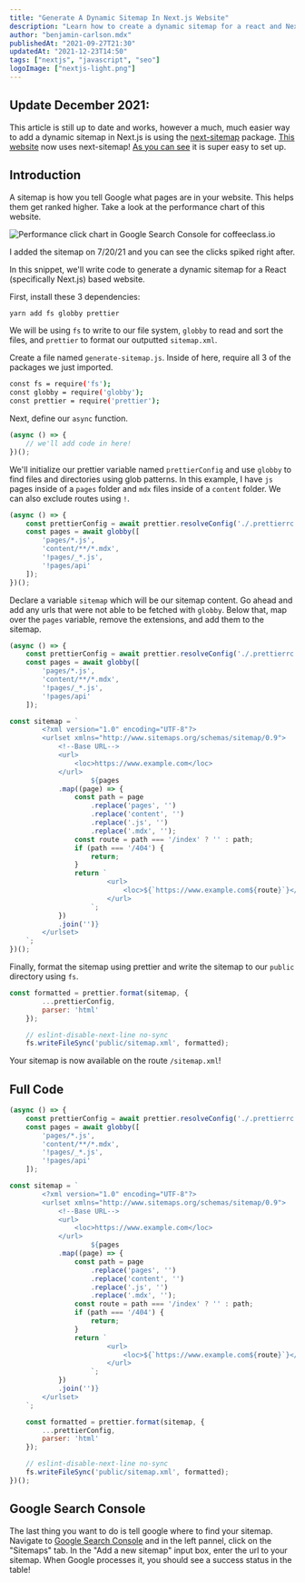 ```yaml
---
title: "Generate A Dynamic Sitemap In Next.js Website"
description: "Learn how to create a dynamic sitemap for a react and Next.js website using fs, globby, and prettier."
author: "benjamin-carlson.mdx"
publishedAt: "2021-09-27T21:30"
updatedAt: "2021-12-23T14:50"
tags: ["nextjs", "javascript", "seo"]
logoImage: ["nextjs-light.png"]
---
```


## Update December 2021:

This article is still up to date and works, however a much, much easier way to add a dynamic sitemap in Next.js is using the [next-sitemap](https://www.npmjs.com/package/next-sitemap) package. [This website](https://www.coffeeclass.io) now uses next-sitemap! [As you can see](https://github.com/carlson-technologies/coffeeclass.io/blob/main/next-sitemap.js) it is super easy to set up.

## Introduction

A sitemap is how you tell Google what pages are in your website. This helps them get ranked higher. Take a look at the performance chart of this website. 

![Performance click chart in Google Search Console for coffeeclass.io](/content/articles/generate-dynamic-sitemap/performance.png)

I added the sitemap on 7/20/21 and you can see the clicks spiked right after.

In this snippet, we'll write code to generate a dynamic sitemap for a React (specifically Next.js) based website.

<Step title="Install Dependencies" number="1" />

First, install these 3 dependencies:

```bash
yarn add fs globby prettier
```

We will be using `fs` to write to our file system, `globby` to read and sort the files, and `prettier` to format our outputted `sitemap.xml`.

<Step title="Write Code!" number="2" />

Create a file named `generate-sitemap.js`. Inside of here, require all 3 of the packages we just imported.

```bash
const fs = require('fs');
const globby = require('globby');
const prettier = require('prettier');
```

Next, define our `async` function.

```jsx
(async () => {
	// we'll add code in here!
})();
```

<Step title="Use `globby` to find files and directories using glob patterns" number="3" />

We'll initialize our prettier variable named `prettierConfig` and use `globby` to find files and directories using glob patterns. In this example, I have `js` pages inside of a `pages` folder and `mdx` files inside of a  `content` folder. We can also exclude routes using `!`.

```jsx
(async () => {
	const prettierConfig = await prettier.resolveConfig('./.prettierrc.js');
    const pages = await globby([
        'pages/*.js',
        'content/**/*.mdx',
        '!pages/_*.js',
        '!pages/api'
    ]);
})();
```

<Step title="Create our `sitemap` variable" number="4" />

Declare a variable `sitemap` which will be our sitemap content. Go ahead and add any urls that were not able to be fetched with `globby`. Below that, map over the `pages` variable, remove the extensions, and add them to the sitemap.

```jsx
(async () => {
	const prettierConfig = await prettier.resolveConfig('./.prettierrc.js');
    const pages = await globby([
        'pages/*.js',
        'content/**/*.mdx',
        '!pages/_*.js',
        '!pages/api'
    ]);

const sitemap = `
        <?xml version="1.0" encoding="UTF-8"?>
        <urlset xmlns="http://www.sitemaps.org/schemas/sitemap/0.9">
            <!--Base URL-->
            <url>
                <loc>https://www.example.com</loc>
            </url>
					${pages
            .map((page) => {
                const path = page
                    .replace('pages', '')
                    .replace('content', '')
                    .replace('.js', '')
                    .replace('.mdx', '');
                const route = path === '/index' ? '' : path;
                if (path === '/404') {
                    return;
                }
                return `
                        <url>
                            <loc>${`https://www.example.com${route}`}</loc>
                        </url>
                    `;
            })
            .join('')}
        </urlset>
    `;
})();
```

<Step title="Use `fs` To Write To Public Folder" number="5" />

Finally, format the sitemap using prettier and write the sitemap to our `public` directory using `fs`.

```jsx
const formatted = prettier.format(sitemap, {
        ...prettierConfig,
        parser: 'html'
    });

    // eslint-disable-next-line no-sync
    fs.writeFileSync('public/sitemap.xml', formatted);
```

Your sitemap is now available on the route `/sitemap.xml`!

## Full Code

```jsx
(async () => {
	const prettierConfig = await prettier.resolveConfig('./.prettierrc.js');
    const pages = await globby([
        'pages/*.js',
        'content/**/*.mdx',
        '!pages/_*.js',
        '!pages/api'
    ]);

const sitemap = `
        <?xml version="1.0" encoding="UTF-8"?>
        <urlset xmlns="http://www.sitemaps.org/schemas/sitemap/0.9">
            <!--Base URL-->
            <url>
                <loc>https://www.example.com</loc>
            </url>
					${pages
            .map((page) => {
                const path = page
                    .replace('pages', '')
                    .replace('content', '')
                    .replace('.js', '')
                    .replace('.mdx', '');
                const route = path === '/index' ? '' : path;
                if (path === '/404') {
                    return;
                }
                return `
                        <url>
                            <loc>${`https://www.example.com${route}`}</loc>
                        </url>
                    `;
            })
            .join('')}
        </urlset>
    `;

    const formatted = prettier.format(sitemap, {
        ...prettierConfig,
        parser: 'html'
    });

    // eslint-disable-next-line no-sync
    fs.writeFileSync('public/sitemap.xml', formatted);
})();
```

## Google Search Console

The last thing you want to do is tell google where to find your sitemap. Navigate to [Google Search Console](https://search.google.com/search-console) and in the left pannel, click on the "Sitemaps" tab. In the "Add a new sitemap" input box, enter the url to your sitemap. When Google processes it, you should see a success status in the table!
